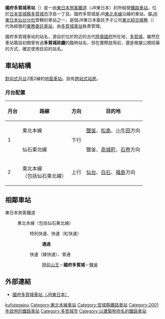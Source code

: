 {{NoteTA|1 = zh:國府多賀城車站; zh-cn:国府多贺城站; zh-tw:國府多賀城車站; zh-hk:國府多賀城站; }}
{{日本車站資訊
|公司色 = GREEN
|文字色 =
|站名 = 國府多賀城站
|圖片 = Kokufutagajo sta norhentrance.JPG
|pxl = 
|圖片說明= 站舍（北口）
|日文原名= 国府多賀城
|平假名= こくふたがじょう
|羅馬拼音= Kokufu-Tagajō
|前一站 = [[陸前山王站|陸前山王]]
|前一站距離 = 1.3
|後一站距離 = 1.7
|後一站 = [[鹽釜站|鹽釜]]
|電報略號= コク
|車站編號 =
|所屬公司=  [[File:JR_logo_(east).svg|23px]][[東日本旅客鐵道|東日本旅客鐵道]]（JR東日本）
|所屬路線= {{Color|mediumseagreen|■}}[[東北本線|東北本線]]<br />（包括{{Color|mediumseagreen|■}}{{Color|deepskyblue|■}}[[仙石東北線|仙石東北線]]）
|距離 = 363.5公里（起點站：[[東京站|東京]]）<br />11.7
|起點站 = [[仙台站|仙台]]
|所在地 = [[宮城縣|宮城縣]][[多賀城市|多賀城市]]浮島一丁目9-22
|車站構造 = [[地面車站|地面車站]]（[[跨站式站房|跨站式站房]]）
|月台配置 = 2面2線
|啟用年月日= 2001年（[[平成|平成]]13年）9月29日
|廢站年月日=
|乘客人數= 1,105
|上下車人次=
|統計年度= 2015年
|轉車 =
|備註 = 業務委託站<br/>設有[[綠窗口|綠窗口]]
}}
'''國府多賀城車站'''（{{jpn|j=国府多賀城駅|hg=こくふたがじょうえき|rm=Kokufu-tagajō eki|f=y}}）是一由[[東日本旅客鐵道|東日本旅客鐵道]]（JR東日本）的所經營[[鐵路車站|鐵路車站]]，位於[[日本|日本]][[宮城縣|宮城縣]][[多賀城市|多賀城市]]浮島一丁目。國府多賀城是JR[[東北本線|東北本線]]沿線的車站，屬[[東日本旅客鐵道仙台分社|JR東日本仙台分社]]管轄的車站之一，是個JR東日本委託予子公司[[東北綜合服務|東北綜合服務]]（{{lang|ja|東北総合サービス}}）代為經營的[[業務委託車站|業務委託車站]]，由[[多賀城車站|多賀城車站]]負責管理。

國府多賀城車站的站名，源自於位於附近的古代[[陸奧國|陸奧]][[國府_(日本歷史)|國府]]所在地、[[多賀城|多賀城]]，雖然在車站籌設初期曾有過'''多賀城政廳'''的臨時站名，但在實際啟用前，還是根據公開招募的方式，確定使用目前的站名。

== 車站結構 ==
[[對向式月台|對向式月台]]2面2線的[[地面車站|地面車站]]。設有[[跨站式站房|跨站式站房]]。
=== 月台配置 ===
{| rules="rows" class="wikitable"
!月台<!-- 事業者側による呼称 --->!!路線!!方向!!目的地
|-
! rowspan=2 | 1
| {{Color|mediumseagreen|■}}東北本線
| rowspan=2 style="text-align:center" | 下行
|[[鹽釜站|鹽釜]]、[[松島車站_(日本)|松島]]、[[小牛田站|小牛田]]方向
|-
| {{Color|mediumseagreen|■}}{{Color|deepskyblue|■}}仙石東北線
| 鹽釜、[[高城町站|高城町]]、[[石卷站|石卷]]方向
|-
! 2
|{{Color|mediumseagreen|■}}東北本線<br />（包括{{Color|mediumseagreen|■}}{{Color|deepskyblue|■}}仙石東北線）
| style="text-align:center" | 上行
|[[仙台站|仙台]]、[[白石站_(宮城縣)|白石]]、[[福島站_(福島縣)|福島]]方向
|}

== 相鄰車站 ==
; 東日本旅客鐵道
: {{Color|mediumseagreen|■}}東北本線（包括{{Color|mediumseagreen|■}}{{Color|deepskyblue|■}}仙石東北線）
:: {{Color|red|□}}特別快速、{{Color|red|■}}快速（紅快速）
::: '''通過'''
:: {{Color|green|■}}快速（綠快速）、{{Color|gray|■}}普通
::: [[陸前山王站|陸前山王]]－'''國府多賀城'''－[[鹽釜站|鹽釜]]

== 外部連結 ==
* {{ja}}[http://www.jreast.co.jp/estation/station/info.aspx?StationCd=1712 國府多賀城車站（JR東日本）]{{Wayback|url=http://www.jreast.co.jp/estation/station/info.aspx?StationCd=1712 |date=20201021093624 }}

{{東北本線}}
{{仙石東北線}}

{{DEFAULTSORT:Kokufu-Tagajo}}
[[Category:日本鐵路車站_Ko|kufutagajou]]
[[Category:東北本線車站|Category:東北本線車站]]
[[Category:宮城縣鐵路車站|Category:宮城縣鐵路車站]]
[[Category:2001年啟用的鐵路車站|Category:2001年啟用的鐵路車站]]
[[Category:多賀城市|Category:多賀城市]]
[[Category:以建築物命名的鐵路車站|Category:以建築物命名的鐵路車站]]